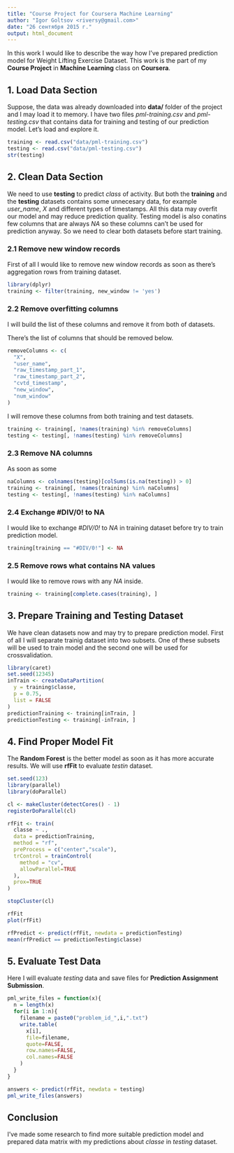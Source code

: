 ```yaml
---
title: "Course Project for Coursera Machine Learning"
author: "Igor Goltsov <riversy@gmail.com>"
date: "26 сентября 2015 г."
output: html_document
---
```


In this work I would like to describe the way how I've prepared prediction model for Weight Lifting Exercise Dataset. This work is the part of my **Course Project** in **Machine Learning** class on **Coursera**.

## 1. Load Data Section

Suppose, the data was already downloaded into **data/** folder of the project and I may load it to memory. I have two files *pml-training.csv* and *pml-testing.csv* that contains data for training and testing of our prediction model. Let's load and explore it. 

```r
training <- read.csv("data/pml-training.csv")
testing <- read.csv("data/pml-testing.csv")
str(testing)
```

## 2. Clean Data Section

We need to use **testing** to predict *class* of activity. But both the **training** and 
the **testing** datasets contains some unnecesary data, for example *user_name*, *X* and different types of timestamps. All this data may overfit our model and may reduce prediction quality. Testing model is also conatins few columns that are always *NA* so these columns can't be used for prediction anyway. So we need to clear both datasets before start training.

### 2.1 Remove new window records

First of all I would like to remove new window records as soon as there's aggregation rows from training dataset. 

```r
library(dplyr)
training <- filter(training, new_window != 'yes')
```

### 2.2 Remove overfitting columns

I will build the list of these columns and remove it from both of datasets. 

There's the list of columns that should be removed below.

```r
removeColumns <- c(
  "X",
  "user_name",
  "raw_timestamp_part_1",
  "raw_timestamp_part_2",
  "cvtd_timestamp",
  "new_window",
  "num_window"
)
```

I will remove these columns from both training and test datasets.

```r
training <- training[, !names(training) %in% removeColumns]
testing <- testing[, !names(testing) %in% removeColumns]
```

### 2.3 Remove NA columns

As soon as some 

```r
naColumns <- colnames(testing)[colSums(is.na(testing)) > 0]
training <- training[, !names(training) %in% naColumns]
testing <- testing[, !names(testing) %in% naColumns]
```

### 2.4 Exchange #DIV/0! to NA

I would like to exchange *#DIV/0!* to *NA* in training dataset before try to train prediction model. 

```r
training[training == "#DIV/0!"] <- NA
```

### 2.5 Remove rows what contains NA values

I would like to remove rows with any *NA* inside.

```r
training <- training[complete.cases(training), ]
```


## 3. Prepare Training and Testing Dataset

We have clean datasets now and may try to prepare prediction model.
First of all I will separate trainig dataset into two subsets. One of these subsets will be used to train model and the second one will be used for crossvalidation. 

```r
library(caret)
set.seed(12345)
inTrain <- createDataPartition(
  y = training$classe, 
  p = 0.75, 
  list = FALSE
)
predictionTraining <- training[inTrain, ]
predictionTesting <- training[-inTrain, ]
```

## 4. Find Proper Model Fit

The **Random Forest** is the better model as soon as it has more accurate results. We will use **rfFit** to evaluate *testin* dataset. 

```r

set.seed(123)
library(parallel)
library(doParallel)

cl <- makeCluster(detectCores() - 1)
registerDoParallel(cl)

rfFit <- train(
  classe ~ ., 
  data = predictionTraining, 
  method = "rf",
  preProcess = c("center","scale"),
  trControl = trainControl(
    method = "cv", 
    allowParallel=TRUE
  ),
  prox=TRUE
)

stopCluster(cl)

rfFit
plot(rfFit)

rfPredict <- predict(rfFit, newdata = predictionTesting)
mean(rfPredict == predictionTesting$classe)
```

## 5. Evaluate Test Data

Here I will evaluate *testing* data and save files for **Prediction Assignment Submission**.

```r
pml_write_files = function(x){
  n = length(x)
  for(i in 1:n){
    filename = paste0("problem_id_",i,".txt")
    write.table(
      x[i],
      file=filename,
      quote=FALSE,
      row.names=FALSE,
      col.names=FALSE
    )
  }
}

answers <- predict(rfFit, newdata = testing)
pml_write_files(answers)
```

## Conclusion

I've made some research to find more suitable prediction model and prepared data matrix with my predictions about *classe* in *testing* dataset.





